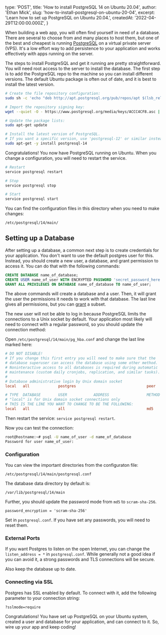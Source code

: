 
  type: 'POST',
  title: 'How to install PostgreSQL 14 on Ubuntu 20.04',
  author: 'Ethan Mick',
  slug: 'how-to-install-postgresql-on-ubuntu-20-04',
  excerpt: 'Learn how to set up PostgreSQL on Ubuntu 20.04.',
  createdAt: '2022-04-29T12:00:00.000Z',
}


When building a web app, you will often find yourself in need of a database.
There are several to choose from and many places to host them, but one of the
best and cheapest is running [PostgreSQL](https://www.postgresql.org/) on a
virtual private server (VPS). It's a low effort way to add persistence to your
application and works effectively
with apps running on the server.

The steps to install PostgreSQL and get it running are pretty straightforward.
You will need root access to the server to install the database. The first step
is to add the PostgreSQL repo to the machine so you can install different
versions. The default Ubuntu package is often out of date, and it is best to
install the latest version.

```bash
# Create the file repository configuration:
sudo sh -c 'echo "deb http://apt.postgresql.org/pub/repos/apt $(lsb_release -cs)-pgdg main" > /etc/apt/sources.list.d/pgdg.list'

# Import the repository signing key:
wget --quiet -O - https://www.postgresql.org/media/keys/ACCC4CF8.asc | sudo apt-key add -

# Update the package lists:
sudo apt-get update

# Install the latest version of PostgreSQL.
# If you want a specific version, use 'postgresql-12' or similar instead of 'postgresql':
sudo apt-get -y install postgresql-14
```

Congratulations! You now have PostgreSQL running on Ubuntu. When you change a
configuration, you will need to restart the service.

```bash
# Restart
service postgresql restart

# Stop
service postgresql stop

# Start
service postgresql start
```

You can find the configuration files in this directory when you need to make
changes:

```bash
/etc/postgresql/14/main/
```

## Setting up a Database

After setting up a database, a common next step is to create credentials for
your application. You don't want to use the default postgres user for this.
Instead, you should create a new user, a database, and grant permission to
access it. You can do that with the following commands:

```sql
CREATE DATABASE name_of_database;
CREATE USER name_of_user WITH ENCRYPTED PASSWORD 'secret_password_here';
GRANT ALL PRIVILEGES ON DATABASE name_of_database TO name_of_user;
```

The above commands will create a database and a user. Then, it will grant the
user the permissions it needs to work with that database. The last line gives
all permissions, but you can
[grant](https://www.postgresql.org/docs/14/sql-grant.html) a subset.

The new user will not be able to log in because PostgreSQL limits the
connections to a Unix socket by default. Your application most likely will need
to connect with a regular password, so you should update the connection method:

Open `/etc/postgresql/14/main/pg_hba.conf` and change the last line marked here:

```conf
# DO NOT DISABLE!
# If you change this first entry you will need to make sure that the
# database superuser can access the database using some other method.
# Noninteractive access to all databases is required during automatic
# maintenance (custom daily cronjobs, replication, and similar tasks).
#
# Database administrative login by Unix domain socket
local   all             postgres                                peer

# TYPE  DATABASE        USER            ADDRESS                 METHOD
# "local" is for Unix domain socket connections only
# THIS IS THE LINE YOU WANT TO CHANGE TO BE THE FOLLOWING:
local   all             all                                     md5
```

Then restart the service: `service postgresql restart`.

Now you can test the connection:

```bash
root@hostname:~# psql -U name_of_user -d name_of_database
Password for user name_of_user:
```

### Configuration

You can view the important directories from the configuraton file:

```
/etc/postgresql/14/main/postgresql.conf
```

The database data directory by default is:

```
/var/lib/postgresql/14/main
```

Further, you should update the password mode from `md5` to `scram-sha-256`.

```
password_encryption = 'scram-sha-256'
```

Set in `postgresql.conf`. If you have set any passwords, you will need to reset
them.

### External Ports

If you want Postgres to listen on the open Internet, you can change the
`listen_address = *` in `postgresql.conf`. While generally not a good idea if
you can avoid it, a strong passwords and TLS connections will be secure.

Also keep the database up to date.

### Connecting via SSL

Postgres has SSL enabled by default. To connect with it, add the following
parameter to your connection string:

```
?sslmode=require
```

Congratulations! You have set up PostgreSQL on your Ubuntu system, created a
user and database for your application, and can connect to it. So, wire up your
app and keep coding!
